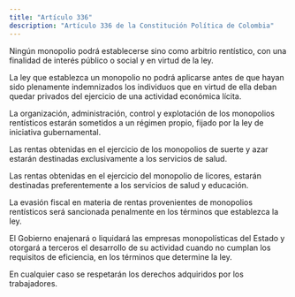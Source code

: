 ```yaml
---
title: "Artículo 336"
description: "Artículo 336 de la Constitución Política de Colombia"
---
```


Ningún monopolio podrá establecerse sino como arbitrio rentístico, con una finalidad de interés público o social y en virtud de la ley.

La ley que establezca un monopolio no podrá aplicarse antes de que hayan sido plenamente indemnizados los individuos que en virtud de ella deban quedar privados del ejercicio de una actividad económica lícita.

La organización, administración, control y explotación de los monopolios rentísticos estarán sometidos a un régimen propio, fijado por la ley de iniciativa gubernamental.

Las rentas obtenidas en el ejercicio de los monopolios de suerte y azar estarán destinadas exclusivamente a los servicios de salud.

Las rentas obtenidas en el ejercicio del monopolio de licores, estarán destinadas preferentemente a los servicios de salud y educación.

La evasión fiscal en materia de rentas provenientes de monopolios rentísticos será sancionada penalmente en los términos que establezca la ley.

El Gobierno enajenará o liquidará las empresas monopolísticas del Estado y otorgará a terceros el desarrollo de su actividad cuando no cumplan los requisitos de eficiencia, en los términos que determine la ley.

En cualquier caso se respetarán los derechos adquiridos por los trabajadores.
